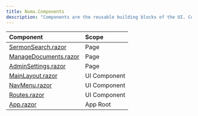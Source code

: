 ```yaml
---
title: Numa.Components
description: "Components are the reusable building blocks of the UI. Components consist of a `.razor` file (the markup) and a `.razor.cs` file (the code-behind logic)."
---
```


|Component|Scope|
|:--|:--|
|[SermonSearch.razor](sermonsearch)|Page|
|[ManageDocuments.razor](managedocuments)|Page|
|[AdminSettings.razor](adminsettings)|Page|
|[MainLayout.razor](mainlayout)|UI Component|
|[NavMenu.razor](navmenu)|UI Component|
|[Routes.razor](routes)|UI Component|
|[App.razor](app)|App Root|